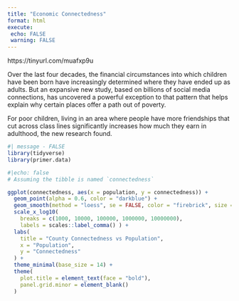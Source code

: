 ```yaml
---
title: "Economic Connectedness"
format: html
execute:
 echo: FALSE
 warning: FALSE
---
```


<!-- opportuntiny insights ask  AI. --> 


https://tinyurl.com/muafxp9u

Over the last four decades, the financial circumstances into which children have been born have increasingly determined where they have ended up as adults. But an expansive new study, based on billions of social media connections, has uncovered a powerful exception to that pattern that helps explain why certain places offer a path out of poverty.

For poor children, living in an area where people have more friendships that cut across class lines significantly increases how much they earn in adulthood, the new research found.


```r
#| message - FALSE
library(tidyverse)
library(primer.data)
```

```r
#|echo: false
# Assuming the tibble is named `connectedness`

ggplot(connectedness, aes(x = population, y = connectedness)) +
  geom_point(alpha = 0.6, color = "darkblue") +
  geom_smooth(method = "loess", se = FALSE, color = "firebrick", size = 1) +
  scale_x_log10(
    breaks = c(1000, 10000, 100000, 1000000, 10000000),
    labels = scales::label_comma() ) +
  labs(
    title = "County Connectedness vs Population",
    x = "Population",
    y = "Connectedness"
  ) +
  theme_minimal(base_size = 14) +
  theme(
    plot.title = element_text(face = "bold"),
    panel.grid.minor = element_blank()
  )

```

